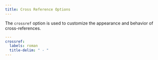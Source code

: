 ```yaml
---
title: Cross Reference Options
---
```


The `crossref` option is used to customize the appearance and behavior of cross-references.  

```yaml
---
crossref:
  labels: roman
  title-delim: " - "
---
```